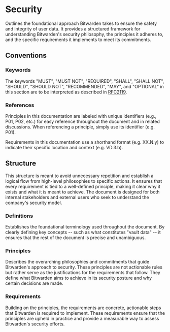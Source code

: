 # Security

Outlines the foundational approach Bitwarden takes to ensure the safety and integrity of user data.
It provides a structured framework for understanding Bitwarden's security philosophy, the principles
it adheres to, and the specific requirements it implements to meet its commitments.

## Conventions

### Keywords

The keywords "MUST", "MUST NOT", "REQUIRED", "SHALL", "SHALL NOT", "SHOULD", "SHOULD NOT",
"RECOMMENDED", "MAY", and "OPTIONAL" in this section are to be interpreted as described in
[RFC2119](https://datatracker.ietf.org/doc/html/rfc2119).

### References

Principles in this documentation are labeled with unique identifiers (e.g., P01, P02, etc.) for easy
reference throughout the document and in related discussions. When referencing a principle, simply
use its identifier (e.g. P01).

Requirements in this documentation use a shorthand format (e.g. XX.N.y) to indicate their specific
location and context (e.g. VD.3.b).

## Structure

This structure is meant to avoid unnecessary repetition and establish a logical flow from high-level
philosophies to specific actions. It ensures that every requirement is tied to a well-defined
principle, making it clear why it exists and what it is meant to achieve. The document is designed
for both internal stakeholders and external users who seek to understand the company's security
model.

### Definitions

Establishes the foundational terminology used throughout the document. By clearly defining key
concepts -- such as what constitutes "vault data" -- it ensures that the rest of the document is
precise and unambiguous.

### Principles

Describes the overarching philosophies and commitments that guide Bitwarden's approach to security.
These principles are not actionable rules but rather serve as the justifications for the
requirements that follow. They define what Bitwarden aims to achieve in its security posture and why
certain decisions are made.

### Requirements

Building on the principles, the requirements are concrete, actionable steps that Bitwarden is
required to implement. These requirements ensure that the principles are upheld in practice and
provide a measurable way to assess Bitwarden's security efforts.
